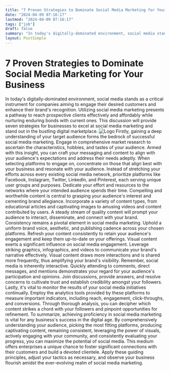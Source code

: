 ```yaml
---
title: "7 Proven Strategies to Dominate Social Media Marketing for Your Business"
date: "2024-04-09 07:16:17"
lastmod: "2024-04-09 07:16:17"
tags: ["job"]
draft: false
summary: "In today's digitally-dominated environment, social media stands as a critical instrument for companies aiming to engage their desired customers and enhance their brand's recognition. Utilizing social media marketing presents a pathway to reach prospective clients effectively and affordably while nurturing enduring bonds with current ones. This discussion will provide seven strategies for businesses to excel at social media marketing and stand out in the bustling digital marketplace."
layout: PostSimple
---
```

# 7 Proven Strategies to Dominate Social Media Marketing for Your Business
In today's digitally-dominated environment, social media stands as a critical instrument for companies aiming to engage their desired customers and enhance their brand's recognition. Utilizing social media marketing presents a pathway to reach prospective clients effectively and affordably while nurturing enduring bonds with current ones. This discussion will provide seven strategies for businesses to excel at social media marketing and stand out in the bustling digital marketplace.
<img alt="Logo" src="https://cdn.seniorsselection.com/src_image/21ac67574ac1ebdddebcda29c0e39eab.webp"/>
Firstly, gaining a deep understanding of your target audience forms the bedrock of successful social media marketing. Engage in comprehensive market research to ascertain the characteristics, hobbies, and tastes of your audience. Armed with this insight, you can craft your messaging and content to align with your audience's expectations and address their needs adeptly.
When selecting platforms to engage on, concentrate on those that align best with your business and resonate with your audience. Instead of stretching your efforts across every existing social media network, prioritize platforms like Facebook, Instagram, Twitter, LinkedIn, and Pinterest, each serving unique user groups and purposes. Dedicate your effort and resources to the networks where your intended audience spends their time.
Compelling and worthwhile content is central to grasping your audience's interest and cementing brand allegiance. Incorporate a variety of content types, from educational articles and captivating images to amusing videos and content contributed by users. A steady stream of quality content will prompt your audience to interact, disseminate, and connect with your brand.
Consistency remains a pivotal element in social media marketing. Uphold a uniform brand voice, aesthetic, and publishing cadence across your chosen platforms. Refresh your content consistently to retain your audience's engagement and keep them up-to-date on your offerings.
Visual content exerts a significant influence on social media engagement. Leverage striking graphics, infographics, and videos to communicate your brand's narrative effectively. Visual content draws more interactions and is shared more frequently, thus amplifying your brand's visibility.
Remember, social media is inherently interactive. Quickly attending to comments, direct messages, and mentions demonstrates your regard for your audience's participation and opinions. Join discussions, provide answers, and resolve concerns to cultivate trust and establish credibility amongst your followers.
Lastly, it's vital to monitor the results of your social media initiatives continually. Employ the analytics tools provided by these platforms to measure important indicators, including reach, engagement, click-throughs, and conversions. Through thorough analysis, you can decipher which content strikes a chord with your followers and pinpoint opportunities for refinement.
To summarize, achieving proficiency in social media marketing is vital for any business's success in the digital age. By comprehensively understanding your audience, picking the most fitting platforms, producing captivating content, remaining consistent, leveraging the power of visuals, actively engaging with your community, and consistently evaluating your progress, you can maximize the potential of social media. This medium offers enterprises a unique chance to foster significant connections with their customers and build a devoted clientele. Apply these guiding principles, adjust your tactics as necessary, and observe your business flourish amidst the ever-evolving realm of social media marketing.
        